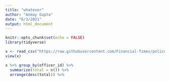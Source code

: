 ```yaml
---
title: "whatever"
author: "Anmay Gupta"
date: "6/3/2021"
output: html_document
---
```


```r
knitr::opts_chunk$set(echo = FALSE)
library(tidyverse)
```


```r
x <- read_csv("https://raw.githubusercontent.com/Financial-Times/police-misconduct-complaints-analysis/main/output/philly_clean.csv")
view(x)
```

```r
x %>% group_by(officer_id) %>% 
  summarize(total = n()) %>% 
  arrange(desc(total)) %>%
  
```

